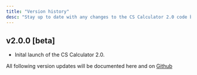 ```yaml
---
title: "Version history"
desc: "Stay up to date with any changes to the CS Calculator 2.0 code base."
---
```


## v2.0.0 [beta]

- Inital launch of the CS Calculator 2.0. 

All following version updates will be documented here and on [Github](https://github.com/Light-and-Health-Research-Center/CS-Calculator)




